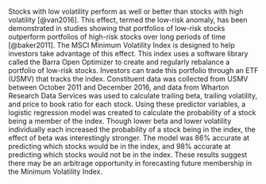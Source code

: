 Stocks with low volatility perform as well or better than stocks with high volatility [@van2016]. This effect, termed the low-risk anomaly, has been demonstrated in studies showing that portfolios of low-risk stocks outperform portfolios of high-risk stocks over long periods of time [@baker2011]. The MSCI Minimum Volatility Index is designed to help investors take advantage of this effect. This index uses a software library called the Barra Open Optimizer to create and regularly rebalance a portfolio of low-risk stocks. Investors can trade this portfolio through an ETF (USMV) that tracks the index. Constituent data was collected from USMV between October 2011 and December 2016, and data from Wharton Research Data Services was used to calculate trailing beta, trailing volatility, and price to book ratio for each stock. Using these predictor variables, a logistic regression model was created to calculate the probability of a stock being a member of the index. Though lower beta and lower volatility individually each increased the probability of a stock being in the index, the effect of beta was interestingly stronger. The model was 86% accurate at predicting which stocks would be in the index, and 98% accurate at predicting which stocks would not be in the index. These results suggest there may be an arbitrage opportunity in forecasting future membership in the Minimum Volatility Index.
